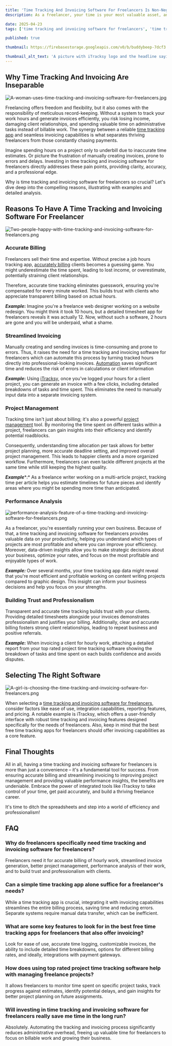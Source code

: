 ```yaml
---
title: 'Time Tracking And Invoicing Software For Freelancers Is Non-Negotiable'
description: As a freelancer, your time is your most valuable asset, and managing it effectively is the key to success. Discover why having robust time tracking and invoicing software for freelancers isn't just a nice-to-have – it's an absolute necessity for staying organized, getting paid accurately, and scaling your independent career.

date: 2025-04-23
tags: ['time tracking and invoicing software for freelancers', 'time tracking app', 'job hours tracking app', 'timesheet app for freelancers']

published: true

thumbnail: https://firebasestorage.googleapis.com/v0/b/buddybeep-7dcf3.appspot.com/o/uploads%2Fb419fd24-7a5e-4eb8-9d2b-fce8c0157322.png?alt=media\&token=ebebdad6-6f3a-4abe-82b6-104499c7a0c1

thumbnail_alt_text: 'A picture with iTracksy logo and the headline saying "Reasons Why Time Tracking And Invoicing Software For Freelancers Is Non-Negotiable"'
---
```


## Why Time Tracking And Invoicing Are Inseparable

![A-woman-uses-time-tracking-and-invoicing-software-for-freelancers.jpg](https://firebasestorage.googleapis.com/v0/b/buddybeep-7dcf3.appspot.com/o/uploads%2Ffe698198-af15-4209-969f-3ac536380b60.jpg?alt=media\&token=eeba0e2b-be7e-4c55-b049-e940c9af49d8)

Freelancing offers freedom and flexibility, but it also comes with the responsibility of meticulous record-keeping. Without a system to track your work hours and generate invoices efficiently, you risk losing income, damaging client relationships, and spending valuable time on administrative tasks instead of billable work. The synergy between a reliable [time tracking app](https://www.itracksy.com/blog/10-best-free-time-tracking-apps-for-2025) and seamless invoicing capabilities is what separates thriving freelancers from those constantly chasing payments.

Imagine spending hours on a project only to underbill due to inaccurate time estimates. Or picture the frustration of manually creating invoices, prone to errors and delays. Investing in time tracking and invoicing software for freelancers directly addresses these pain points, providing clarity, accuracy, and a professional edge.

Why is time tracking and invoicing software for freelancers so crucial? Let's dive deep into the compelling reasons, illustrating with examples and detailed analysis.

## Reasons To Have A Time Tracking and Invoicing Software For Freelancer

![Two-people-happy-with-time-tracking-and-invoicing-software-for-freelancers.png](https://firebasestorage.googleapis.com/v0/b/buddybeep-7dcf3.appspot.com/o/uploads%2F59854033-5a05-46aa-92ef-ff87d1164901.png?alt=media\&token=ad555b60-e5fe-470a-bee6-34ac2cdd3ebb)

### Accurate Billing

Freelancers sell their time and expertise. Without precise a job hours tracking app, [accurately billing](https://stripe.com/resources/more/how-to-bill-as-a-freelancer-a-guide) clients becomes a guessing game. You might underestimate the time spent, leading to lost income, or overestimate, potentially straining client relationships.

Therefore, accurate time tracking eliminates guesswork, ensuring you're compensated for every minute worked. This builds trust with clients who appreciate transparent billing based on actual hours. 

***Example*:** Imagine you're a freelance web designer working on a website redesign. You might think it took 10 hours, but a detailed timesheet app for freelancers reveals it was actually 12. Now, without such a software, 2 hours are gone and you will be underpaid, what a shame.

### Streamlined Invoicing

Manually creating and sending invoices is time-consuming and prone to errors. Thus, it raises the need for a time tracking and invoicing software for freelancers which can automate this process by turning tracked hours directly into professional-looking invoices. [Automation](https://invoiceninja.com/tasks-to-automate-as-a-freelancer/) saves significant time and reduces the risk of errors in calculations or client information

***Example*:** Using [iTracksy](https://www.itracksy.com/), once you've logged your hours for a client project, you can generate an invoice with a few clicks, including detailed breakdowns of tasks and time spent. This eliminates the need to manually input data into a separate invoicing system.  

### Project Management

Tracking time isn't just about billing; it's also a powerful [project management](https://monday.com/blog/project-management/guide-to-project-management/) tool. By monitoring the time spent on different tasks within a project, freelancers can gain insights into their efficiency and identify potential roadblocks.

Consequently, understanding time allocation per task allows for better project planning, more accurate deadline setting, and improved overall project management. This leads to happier clients and a more organized workflow. Furthermore, freelancers can even tackle different projects at the same time while still keeping the highest quality.

***Example****:* As a freelance writer working on a multi-article project, tracking time per article helps you estimate timelines for future pieces and identify areas where you might be spending more time than anticipated.

### Performance Analysis

![performance-analysis-feature-of-a-time-tracking-and-invoicing-software-for-freelancers.png](https://firebasestorage.googleapis.com/v0/b/buddybeep-7dcf3.appspot.com/o/uploads%2Fa5f31748-f5b7-43d0-82d4-7a33c3547f03.png?alt=media\&token=a858c2c2-b709-4246-9d53-9ec71ec666eb)

As a freelancer, you're essentially running your own business. Because of that, a time tracking and invoicing software for freelancers provides valuable data on your productivity, helping you understand which types of projects are most profitable and where you can improve your efficiency. Moreover, data-driven insights allow you to make strategic decisions about your business, optimize your rates, and focus on the most profitable and enjoyable types of work.

***Example:&#x20;***&#x4F;ver several months, your time tracking app data might reveal that you're most efficient and profitable working on content writing projects compared to graphic design. This insight can inform your business decisions and help you focus on your strengths.  

### Building Trust and Professionalism

Transparent and accurate time tracking builds trust with your clients. Providing detailed timesheets alongside your invoices demonstrates professionalism and justifies your billing. Additionally, clear and accurate billing fosters strong client relationships, leading to repeat business and positive referrals.

***Example*:** When invoicing a client for hourly work, attaching a detailed report from your top rated project time tracking software showing the breakdown of tasks and time spent on each builds confidence and avoids disputes.  

## Selecting The Right Software

![A-girl-is-choosing-the-time-tracking-and-invoicing-sofware-for-freelancers.png](https://firebasestorage.googleapis.com/v0/b/buddybeep-7dcf3.appspot.com/o/uploads%2F7764135f-316a-46b7-94ab-809c001562f4.png?alt=media\&token=8b874607-76a9-4e5b-898b-81b743e9e597)

When selecting a [time tracking and invoicing software for freelancers](https://www.itracksy.com/blog/the-essential-free-time-tracker-for-freelancers-in-2025), consider factors like ease of use, integration capabilities, reporting features, and pricing. A notable example is iTracksy, which offers a user-friendly interface with robust time tracking and invoicing features designed specifically for the needs of freelancers. Also, keep in mind that the best free time tracking apps for freelancers should offer invoicing capabilities as a core feature.

## Final Thoughts

All in all, having a time tracking and invoicing softwar&#x65;**&#x20;**&#x66;or freelancers is more than just a convenience – it's a fundamental tool for success. From ensuring accurate billing and streamlining invoicing to improving project management and providing valuable performance insights, the benefits are undeniable. Embrace the power of integrated tools like iTracksy to take control of your time, get paid accurately, and build a thriving freelance career.

It's time to ditch the spreadsheets and step into a world of efficiency and professionalism!

## FAQ

### **Why do freelancers specifically need time tracking and invoicing software for freelancers?**

Freelancers need it for accurate billing of hourly work, streamlined invoice generation, better project management, performance analysis of their work, and to build trust and professionalism with clients.  

### **Can a simple time tracking app alone suffice for a freelancer's needs?**

While a time tracking app is crucial, integrating it with invoicing capabilities streamlines the entire billing process, saving time and reducing errors. Separate systems require manual data transfer, which can be inefficient.  

### **What are some key features to look for in the best free time tracking apps for freelancers that also offer invoicing?**

Look for ease of use, accurate time logging, customizable invoices, the ability to include detailed time breakdowns, options for different billing rates, and ideally, integrations with payment gateways.

### **How does using top rated project time tracking software help with managing freelance projects?**

It allows freelancers to monitor time spent on specific project tasks, track progress against estimates, identify potential delays, and gain insights for better project planning on future assignments.  

### **Will investing in time tracking and invoicing software for freelancers really save me time in the long run?**

Absolutely. Automating the tracking and invoicing process significantly reduces administrative overhead, freeing up valuable time for freelancers to focus on billable work and growing their business.  
